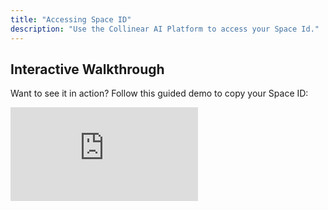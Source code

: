 ```yaml
---
title: "Accessing Space ID"
description: "Use the Collinear AI Platform to access your Space Id."
---
```


## Interactive Walkthrough

Want to see it in action? Follow this guided demo to copy your Space ID:

<div style={{ position:"relative",paddingBottom:"calc(56.67989417989418% + 41px)",height:0,width:"100%" }}>
<iframe src="https://demo.arcade.software/8hCPPgU662lalK2nUaBJ?embed&embed_mobile=tab&embed_desktop=inline&show_copy_link=true" title="Collinear AI" frameBorder="0" loading="lazy" allowFullScreen allow="clipboard-write" style='{ position:"absolute",top:0,left:0,width:"100%",height:"100%",colorScheme:"light" }' />

</div>